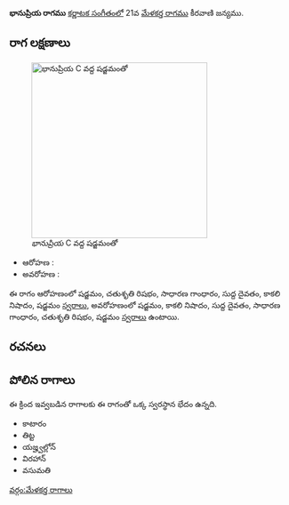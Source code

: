{{Infobox ragam
	| name          	= భానుప్రియ
	| synonym	    	= 
	| mela          	= 
	| chakra        	= 
	| janaka        	= 
	| type          	= ఔదవ
	| arohanam      	= {{svaraC|S|R2|G2|D1|N3|S'}} 
	| avarohanam    	= {{svaraC|S'|N3|D1|G2|R2|S}}
	| jeeva         	=
	| chhaya        	=
	| nyasa         	=
	| vishesha      	= 
	| equivalent  		= 
}}
{{కర్ణాటక సంగీత రాగాలు}}
'''భానుప్రియ రాగము''' [[కర్ణాటక సంగీతం]]లో 21వ [[మేళకర్త రాగము]] కీరవాణి జన్యము. 


==రాగ లక్షణాలు==
[[Image:bhanupriya_kb2wiki.png|thumb|right|316px|''భానుప్రియ'' C వద్ద షడ్జమంతో]]

* ఆరోహణ : {{svaraC|S|R2|G2|D1|N3|S'}} 
* అవరోహణ : {{svaraC|S'|N3|D1|G2|R2|S}}

ఈ రాగం ఆరోహణంలో షడ్జమం, చతుశృతి రిషభం, సాధారణ  గాంధారం, సుద్ద దైవతం, కాకలి  నిషాదం, షడ్జమం [[స్వరాలు]], అవరోహణంలో షడ్జమం, కాకలి  నిషాదం, సుద్ద దైవతం, సాధారణ  గాంధారం, చతుశృతి రిషభం, షడ్జమం [[స్వరాలు]] ఉంటాయి.

==రచనలు==



==పోలిన రాగాలు==
ఈ క్రింద ఇవ్వబడిన రాగాలకు ఈ రాగంతో ఒక్క స్వరస్థాన భేదం ఉన్నది.
* కాటారం
*  తిట్ట
* యజ్హ్వల్లోన్
* విరహాన్
* వసుమతి



[[వర్గం:మేళకర్త రాగాలు]]